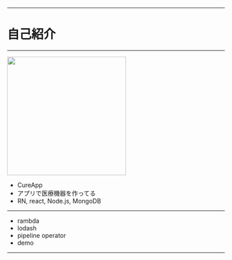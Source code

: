 

<Top
  title="pipeline operator"
  twitterImage="https://i.gyazo.com/f0494cffefb029477b92c4be2bea7646.png"
  eventName="#WeJS @24th"
/>

---
# 自己紹介
---
<img src="https://i.gyazo.com/87d23d84bc93c83bb165c9d2f239f703.png" width="275"/>

- CureApp
- アプリで医療機器を作ってる
- RN, react, Node.js, MongoDB

---
- rambda
- lodash
- pipeline operator
- demo

---
<Demo />
